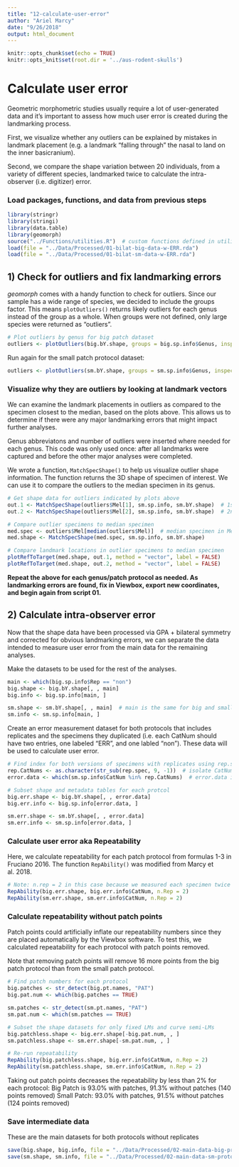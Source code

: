 ```yaml
---
title: "12-calculate-user-error"
author: "Ariel Marcy"
date: "9/26/2018"
output: html_document
---
```


```r
knitr::opts_chunk$set(echo = TRUE)
knitr::opts_knit$set(root.dir = '../aus-rodent-skulls')
```
# Calculate user error
Geometric morphometric studies usually require a lot of user-generated data and it's important to assess how much user error is created during the landmarking process. 

First, we visualize whether any outliers can be explained by mistakes in landmark placement (e.g. a landmark "falling through" the nasal to land on the inner basicranium).

Second, we compare the shape variation between 20 individuals, from a variety of different species, landmarked twice to calculate the intra-observer (i.e. digitizer) error.

### Load packages, functions, and data from previous steps
```r
library(stringr)
library(stringi)
library(data.table)
library(geomorph)
source("../Functions/utilities.R")  # custom functions defined in utilities.R
load(file = "../Data/Processed/01-bilat-big-data-w-ERR.rda")
load(file = "../Data/Processed/01-bilat-sm-data-w-ERR.rda")
```

## 1) Check for outliers and fix landmarking errors
_geomorph_ comes with a handy function to check for outliers. Since our sample has a wide range of species, we decided to include the groups factor. This means `plotOutliers()` returns likely outliers for each genus instead of the group as a whole. When groups were not defined, only large species were returned as "outliers". 
```r
# Plot outliers by genus for big patch dataset
outliers <- plotOutliers(big.bY.shape, groups = big.sp.info$Genus, inspect.outliers = T)  # try changing to Taxa??
```

Run again for the small patch protocol dataset:
```r
outliers <- plotOutliers(sm.bY.shape, groups = sm.sp.info$Genus, inspect.outliers = T)
```

### Visualize why they are outliers by looking at landmark vectors
We can examine the landmark placements in outliers as compared to the specimen closest to the median, based on the plots above. This allows us to determine if there were any major landmarking errors that might impact further analyses.

Genus abbreviatons and number of outliers were inserted where needed for each genus. This code was only used once: after all landmarks were captured and before the other major analyses were completed.

We wrote a function, `MatchSpecShape()` to help us visualize outlier shape information. The function returns the 3D shape of specimen of interest. We can use it to compare the outliers to the median specimen in its genus.
```r
# Get shape data for outliers indicated by plots above
out.1 <- MatchSpecShape(outliers$Mel[1], sm.sp.info, sm.bY.shape)  # 1st outlier in genus Mel
out.2 <- MatchSpecShape(outliers$Mel[2], sm.sp.info, sm.bY.shape)  # 2nd outlier in genus Mel

# Compare outlier specimens to median specimen
med.spec <- outliers$Mel[median(outliers$Mel)]  # median specimen in Mel
med.shape <- MatchSpecShape(med.spec, sm.sp.info, sm.bY.shape)

# Compare landmark locations in outlier specimens to median specimen
plotRefToTarget(med.shape, out.1, method = "vector", label = FALSE)
plotRefToTarget(med.shape, out.2, method = "vector", label = FALSE)
```
**Repeat the above for each genus/patch protocol as needed. As landmarking errors are found, fix in Viewbox, export new coordinates, and begin again from script 01.** 

## 2) Calculate intra-observer error
Now that the shape data have been processed via GPA + bilateral symmetry and corrected for obvious landmarking errors, we can separate the data intended to measure user error from the main data for the remaining analyses. 

Make the datasets to be used for the rest of the analyses.
```r
main <- which(big.sp.info$Rep == "non")
big.shape <- big.bY.shape[, , main]
big.info <- big.sp.info[main, ]

sm.shape <- sm.bY.shape[, , main]  # main is the same for big and small patch protocols, tested with all.equal()
sm.info <- sm.sp.info[main, ]
```

Create an error measurement dataset for both protocols that includes replicates and the specimens they duplicated (i.e. each CatNum should have two entries, one labeled "ERR", and one labled "non"). These data will be used to calculate user error. 
```r
# Find index for both versions of specimens with replicates using rep.spec list make in script 01.
rep.CatNums <- as.character(str_sub(rep.spec, 9, -1))  # isolate CatNum
error.data <- which(sm.sp.info$CatNum %in% rep.CatNums)  # error.data is the same for small and big patch protocols, tested with all.equal()

# Subset shape and metadata tables for each protcol
big.err.shape <- big.bY.shape[, , error.data]
big.err.info <- big.sp.info[error.data, ]

sm.err.shape <- sm.bY.shape[, , error.data]
sm.err.info <- sm.sp.info[error.data, ]
```

### Calculate user error aka Repeatability
Here, we calculate repeatability for each patch protocol from formulas 1-3 in Fruciano 2016. The function `RepAbility()` was modified from Marcy et al. 2018.
```r
# Note: n.rep = 2 in this case because we measured each specimen twice
RepAbility(big.err.shape, big.err.info$CatNum, n.Rep = 2)  
RepAbility(sm.err.shape, sm.err.info$CatNum, n.Rep = 2)
```

### Calculate repeatability without patch points
Patch points could artificially inflate our repeatability numbers since they are placed automatically by the Viewbox software. To test this, we calculated repeatability for each protocol with patch points removed. 

Note that removing patch points will remove 16 more points from the big patch protocol than from the small patch protocol. 
```r
# Find patch numbers for each protocol
big.patches <- str_detect(big.pt.names, "PAT")
big.pat.num <- which(big.patches == TRUE)

sm.patches <- str_detect(sm.pt.names, "PAT")
sm.pat.num <- which(sm.patches == TRUE)

# Subset the shape datasets for only fixed LMs and curve semi-LMs
big.patchless.shape <- big.err.shape[-big.pat.num, , ] 
sm.patchless.shape <- sm.err.shape[-sm.pat.num, , ]

# Re-run repeatability
RepAbility(big.patchless.shape, big.err.info$CatNum, n.Rep = 2)
RepAbility(sm.patchless.shape, sm.err.info$CatNum, n.Rep = 2)
```
Taking out patch points decreases the repeatability by less than 2% for each protocol:
Big Patch is 93.0% with patches, 91.3% without patches (140 points removed)
Small Patch: 93.0% with patches, 91.5% without patches (124 points removed) 

### Save intermediate data 
These are the main datasets for both protocols without replicates
```r
save(big.shape, big.info, file = "../Data/Processed/02-main-data-big-protocol.rda")
save(sm.shape, sm.info, file = "../Data/Processed/02-main-data-sm-protocol.rda")
```